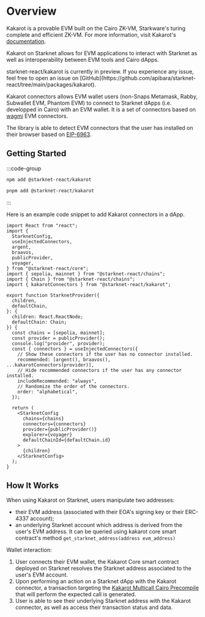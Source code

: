 # Overview

Kakarot is a provable EVM built on the Cairo ZK-VM, Starkware's turing complete and efficient ZK-VM. For more information, visit Kakarot's [documentation](https://docs.kakarot.org/starknet/architecture/understanding-kakarot).

Kakarot on Starknet allows for EVM applications to interact with Starknet as well as interoperability between EVM tools and Cairo dApps.


<Callout type="warning">
  starknet-react/kakarot is currently in preview. If you experience any issue,
  feel free to open an issue on
  [GitHub](https://github.com/apibara/starknet-react/tree/main/packages/kakarot).
</Callout>

Kakarot connectors allows EVM wallet users (non-Snaps Metamask, Rabby, Subwallet EVM, Phantom EVM) to connect to Starknet dApps (i.e. developped in Cairo) with an EVM wallet.
It is a set of connectors based on [wagmi](https://wagmi.sh/) EVM connectors.

The library is able to detect EVM connectors that the user has installed on their browser based on [EIP-6963](https://eips.ethereum.org/EIPS/eip-6963).

## Getting Started

:::code-group

```bash [npm]
npm add @starknet-react/kakarot
```

```bash [pnpm]
pnpm add @starknet-react/kakarot
```

:::

Here is an example code snippet to add Kakarot connectors in a dApp.

```tsx twoslash
import React from "react";
import {
  StarknetConfig,
  useInjectedConnectors,
  argent,
  braavos,
  publicProvider,
  voyager,
} from "@starknet-react/core";
import { sepolia, mainnet } from "@starknet-react/chains";
import { Chain } from "@starknet-react/chains";
import { kakarotConnectors } from "@starknet-react/kakarot";

export function StarknetProvider({
  children,
  defaultChain,
}: {
  children: React.ReactNode;
  defaultChain: Chain;
}) {
  const chains = [sepolia, mainnet];
  const provider = publicProvider();
  console.log("provider", provider);
  const { connectors } = useInjectedConnectors({
    // Show these connectors if the user has no connector installed.
    recommended: [argent(), braavos(), ...kakarotConnectors(provider)],
    // Hide recommended connectors if the user has any connector installed.
    includeRecommended: "always",
    // Randomize the order of the connectors.
    order: "alphabetical",
  });

  return (
    <StarknetConfig
      chains={chains}
      connectors={connectors}
      provider={publicProvider()}
      explorer={voyager}
      defaultChainId={defaultChain.id}
    >
      {children}
    </StarknetConfig>
  );
}
```

## How It Works

When using Kakarot on Starknet, users manipulate two addresses:

- their EVM address (associated with their EOA's signing key or their ERC-4337 account);
- an underlying Starknet account which address is derived from the user's EVM address. It can be queried using kakarot core smart contract's method `get_starknet_address(address evm_address)`

Wallet interaction:

1. User connects their EVM wallet, the Kakarot Core smart contract deployed on Starknet resolves the Starknet address associated to the user's EVM account.
1. Upon performing an action on a Starknet dApp with the Kakarot connector, a transaction targeting the [Kakarot Multicall Cairo Precompile](https://github.com/kkrt-labs/kakarot/blob/main/cairo_zero/kakarot/precompiles/kakarot_precompiles.cairo#L85) that will perform the expected call is generated.
1. User is able to see their underlying Starknet address with the Kakarot connector, as well as access their transaction status and data.
